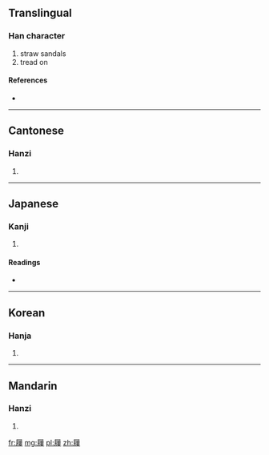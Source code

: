 {{also|屦}}
==Translingual==

===Han character===
{{Han char|rn=44|rad=尸|as=14|sn=17|four=7724<sub>7</sub>|canj=尸竹人女 (SHOV)}}

# straw sandals
# tread on

====References====
* {{Han ref|kx=0304.010|dkj=07811|dj=0602.090|hdz=20981.090|uh=5C68|ud=23656|bh=C0AB|bd=49323}}

----

==Cantonese==

===Hanzi===
{{yue-hanzi|jyut=|y=geui3|sim=屦}}

# {{defn|Cantonese|sort=尸14}}

----

==Japanese==

===Kanji===
{{ja-kanji|grade=|rs=尸14}}

# {{defn|Japanese|sort=尸14}}

====Readings====
* {{ja-readings|on=[[く]] (ku)|kun=[[くつ]] (kutsu)}}

----

==Korean==

===Hanja===
{{ko-hanja|hangeul=구|rv=gu|mr=ku}}

# {{defn|Korean|sort=尸14}}

----

==Mandarin==

===Hanzi===
{{cmn-hanzi|sim=屦|pin=[[jù]] ([[ju4]])|wg=chü<sup>4</sup>}}

# {{defn|Mandarin|sort=尸14}}

[[fr:屨]]
[[mg:屨]]
[[pl:屨]]
[[zh:屨]]
